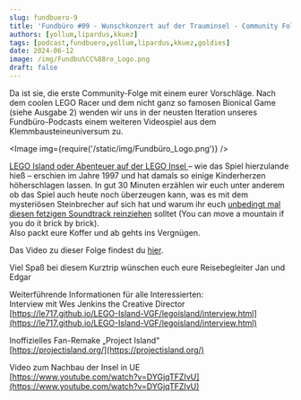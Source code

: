```yaml
---
slug: fundbuero-9
title: 'Fundbüro #09 - Wunschkonzert auf der Trauminsel - Community Folge 1'
authors: [yollum,lipardus,kkuez]
tags: [podcast,fundbuero,yollum,lipardus,kkuez,goldies]
date: 2024-06-12
image: /img/Fundbu%CC%88ro_Logo.png
draft: false
---
```



Da ist sie, die erste Community-Folge mit einem eurer Vorschläge. Nach dem coolen LEGO Racer und dem nicht ganz so famosen Bionical Game (siehe Ausgabe 2) wenden wir uns in der neusten Iteration unseres Fundbüro-Podcasts einem weiteren Videospiel aus dem Klemmbausteineuniversum zu.

<Image img={require('/static/img/Fundbüro_Logo.png')} />

<!--truncate-->

[LEGO Island oder Abenteuer auf der LEGO Insel ](https://www.mobygames.com/game/5188/lego-island/)– wie das Spiel hierzulande hieß – erschien im Jahre 1997 und hat damals so einige Kinderherzen höherschlagen lassen. In gut 30 Minuten erzählen wir euch unter anderem ob das Spiel auch heute noch überzeugen kann, was es mit dem mysteriösen Steinbrecher auf sich hat und warum ihr euch [unbedingt mal diesen fetzigen Soundtrack reinziehen](https://www.youtube.com/watch?v=UnHZYubEzcc) solltet (You can move a mountain if you do it brick by brick).
<br />Also packt eure Koffer und ab gehts ins Vergnügen.<br />

Das Video zu dieser Folge findest du [hier](https://youtu.be/h_nuxrUgaSc).

Viel Spaß bei diesem Kurztrip wünschen euch eure Reisebegleiter Jan und Edgar


Weiterführende Informationen für alle Interessierten:<br />
Interview mit Wes Jenkins the Creative Director<br />
[https://le717.github.io/LEGO-Island-VGF/legoisland/interview.html](https://le717.github.io/LEGO-Island-VGF/legoisland/interview.html)

Inoffizielles Fan-Remake „Project Island“<br />
[https://projectisland.org/](https://projectisland.org/)

Video zum Nachbau der Insel in UE<br />
[https://www.youtube.com/watch?v=DYGjqTFZIvU](https://www.youtube.com/watch?v=DYGjqTFZIvU)
<ReactPlayer
    width="100%"
    height="50px"
    controls
    url='https://m10z.picnotes.de/Fundbuero/Fundbuero_009.mp3'
/>
